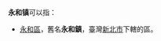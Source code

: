 '''永和镇'''可以指：
{{PRC admin/disambig|23/03/21/105/000|33/06/82/107/000|35/05/82/111/000|36/08/21/106/000|43/01/81/109/000|44/14/81/107/000|44/18/25/100/000|51/11/13/100/000|52/03/27/104/000|52/27/25/105/000|62/10/25/103/000}}
* [[永和區|永和區]]，舊名'''永和鎮'''，臺灣[[新北市|新北市]]下轄的區。
{{disambig|cat=三字中国镇名消歧义}}